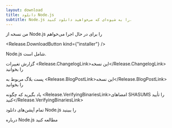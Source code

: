```yaml
---
layout: download
title: دانلود Node.js
subtitle: Node.js را به شیوه‌ای که می‌خواهید دانلود کنید.
---
```


<section>
من نسخه <Release.VersionDropdown /> از Node.js را برای <Release.OperatingSystemDropdown exclude={["LINUX", "AIX"]} /> در حال اجرا <Release.BitnessDropdown /> می‌خواهم

<Release.DownloadButton kind={"installer"} />
</section>

<section>
Node.js شامل <Release.NpmLink /> است.

گزارش تغییرات <Release.ChangelogLink>این نسخه</Release.ChangelogLink> را بخوانید

پست بلاگ مربوط به <Release.BlogPostLink>این نسخه</Release.BlogPostLink> را بخوانید

یاد بگیرید که چگونه <Release.VerifyingBinariesLink>امضاهای SHASUMS را تأیید کنید</Release.VerifyingBinariesLink>

تمام <LinkWithArrow href="https://nodejs.org/dist/">آپشن‌های دانلود Node.js</LinkWithArrow> را ببینید

درباره <LinkWithArrow href="about/previous-releases"> Node.js مطالعه کنید </LinkWithArrow>
</section>
